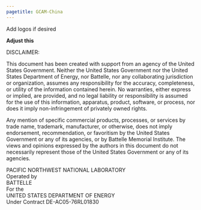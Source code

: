 ```yaml
---
pagetitle: GCAM-China
---
```


<div class="header_logo">
Add logos if desired
</div>

**Adjust this**

DISCLAIMER:

This document has been created with support from an agency of the United States Government. Neither the United States Government nor the United States Department of Energy, nor Battelle, nor any collaborating jurisdiction or organization, assumes any responsibility for the accuracy, completeness, or utility of the information contained herein. No warranties, either express or implied, are provided, and no legal liability or responsibility is assumed for the use of this information, apparatus, product, software, or process, nor does it imply non-infringement of privately owned rights.

Any mention of specific commercial products, processes, or services by trade name, trademark, manufacturer, or otherwise, does not imply endorsement, recommendation, or favoritism by the United States Government or any of its agencies, or by Battelle Memorial Institute. The views and opinions expressed by the authors in this document do not necessarily represent those of the United States Government or any of its agencies.

PACIFIC NORTHWEST NATIONAL LABORATORY <br>
Operated by <br>
BATTELLE <br>
For the <br>
UNITED STATES DEPARTMENT OF ENERGY <br>
Under Contract DE-AC05-76RL01830 <br>
